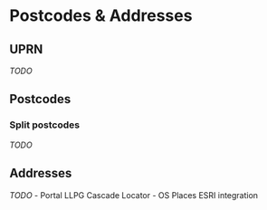 # Postcodes & Addresses {#geocoding}

## UPRN  

_TODO_

## Postcodes


### Split postcodes

_TODO_

## Addresses

_TODO_
- Portal LLPG Cascade Locator
- OS Places ESRI integration
